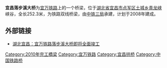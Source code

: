 '''宜昌落步溪大桥'''为[[宜万铁路|宜万铁路]]上的一个桥梁，位于[[湖北省|湖北省]][[宜昌市|宜昌市]][[点军区|点军区]][[土城乡|土城乡]][[青龙峡|青龙峡]]峡谷，全长252.3米，为铁路双线桥梁，由[[中铁三局|中铁三局]]承建，计划于2008年建成。

==外部链接==
* [http://www.cityphotos.cn/picture/albumpic.aspx?aid=3048 湖北宜昌：宜万铁路落步溪大桥即将全面竣工]{{Wayback|url=http://www.cityphotos.cn/picture/albumpic.aspx?aid=3048 |date=20190209232314 }}
{{china-rail-stub}}
[[Category:2010年完工橋梁|Category:2010年完工橋梁]]
[[Category:宜万铁路|Category:宜万铁路]]
[[Category:宜昌拱桥|Category:宜昌拱桥]]
[[Category:中国铁路桥|Category:中国铁路桥]]